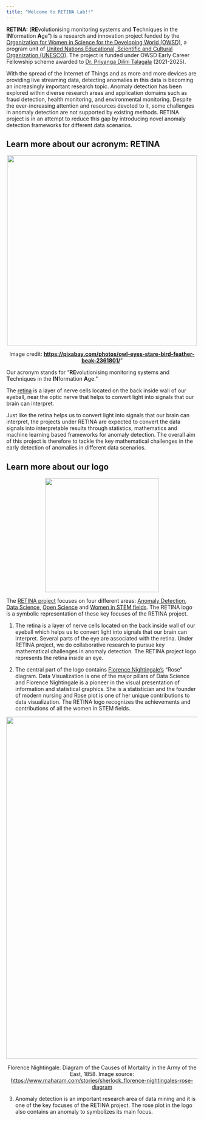 ```yaml
---
title: "Welcome to RETINA Lab!!"
---
```


**RETINA:** (**RE**volutionising monitoring systems and **T**echniques in the **IN**formation **A**ge”) is a research and innovation project funded by the [Organization for Women in Science for the Developing World (OWSD)](https://owsd.net/), a program unit of [United Nations Educational, Scientific and Cultural Organization (UNESCO)](https://en.unesco.org/). The project is funded under OWSD Early Career Fellowship scheme awarded to [Dr. Priyanga Dilini Talagala](https://prital.netlify.app/) (2021-2025).

With the spread of the Internet of Things and as more and more devices are providing live streaming data, detecting anomalies in this data is becoming an increasingly important research topic. Anomaly detection has been explored within diverse research areas and application domains such as fraud detection, health monitoring, and environmental monitoring. Despite the ever-increasing attention and resources devoted to it, some challenges in anomaly detection are not supported by existing methods. RETINA project is in an attempt to reduce this gap by introducing novel anomaly detection frameworks for different data scenarios.

## Learn more about our acronym: RETINA

::: {style="text-align: center;"}
<img src="images/acronym.jpg" width="500px" style="display: block; margin: auto;"/>

<p style="font-size: 0.9em; color: gray;">

Image credit: [**https://pixabay.com/photos/owl-eyes-stare-bird-feather-beak-2361801/**](https://pixabay.com/photos/owl-eyes-stare-bird-feather-beak-2361801/)"

</p>
:::

Our acronym stands for "**RE**volutionising monitoring systems and **T**echniques in the **IN**formation **A**ge."

The [retina](https://en.wikipedia.org/wiki/Retina) is a layer of nerve cells located on the back inside wall of our eyeball, near the optic nerve that helps to convert light into signals that our brain can interpret.

Just like the retina helps us to convert light into signals that our brain can interpret, the projects under RETINA are expected to convert the data signals into interpretable results through statistics, mathematics and machine learning based frameworks for anomaly detection. The overall aim of this project is therefore to tackle the key mathematical challenges in the early detection of anomalies in different data scenarios.

## Learn more about our logo

::: {style="text-align: center;"}
<img src="images/avatar-nobackground.png" width="300px" style="display: block; margin: auto;"/>
:::

The [RETINA project](https://retinalab.netlify.app/about) focuses on four different areas: [Anomaly Detection](https://en.wikipedia.org/wiki/Anomaly_detection), [Data Science](https://en.wikipedia.org/wiki/Data_science), [Open Science](https://en.wikipedia.org/wiki/Open_science) and [Women in STEM fields](https://en.wikipedia.org/wiki/Women_in_STEM_fields). The RETINA logo is a symbolic representation of these key focuses of the RETINA project.

1.  The retina is a layer of nerve cells located on the back inside wall of our eyeball which helps us to convert light into signals that our brain can interpret. Several parts of the eye are associated with the retina. Under RETINA project, we do collaborative research to pursue key mathematical challenges in anomaly detection. The RETINA project logo represents the retina inside an eye.

2.  The central part of the logo contains [Florence Nightingale’s](https://en.wikipedia.org/wiki/Florence_Nightingale) "Rose" diagram. Data Visualization is one of the major pillars of Data Science and Florence Nightingale is a pioneer in the visual presentation of information and statistical graphics. She is a statistician and the founder of modern nursing and Rose plot is one of her unique contributions to data visualization. The RETINA logo recognizes the achievements and contributions of all the women in STEM fields.

::: {style="text-align: center;"}
<img src="images/maharam-stories_web-01.jpg" width="900px" style="display: block; margin: auto;"/>

<p style="font-size: 0.9em; color: gray;">

Florence Nightingale. Diagram of the Causes of Mortality in the Army of the East, 1858. Image source: [https://www.maharam.com/stories/sherlock_florence-nightingales-rose-diagram](https://www.maharam.com/stories/sherlock_florence-nightingales-rose-diagram)

</p>
:::

3.  Anomaly detection is an important research area of data mining and it is one of the key focuses of the RETINA project. The rose plot in the logo also contains an anomaly to symbolizes its main focus.
